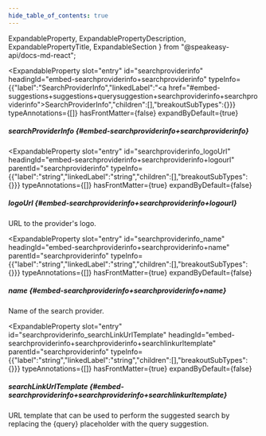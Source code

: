 ```yaml
---
hide_table_of_contents: true
---
```

  ExpandableProperty,
  ExpandablePropertyDescription,
  ExpandablePropertyTitle,
  ExpandableSection
} from "@speakeasy-api/docs-md-react";

<ExpandableSection>

<ExpandableProperty
  slot="entry"
  id="searchproviderinfo"
  headingId="embed-searchproviderinfo+searchproviderinfo"
  typeInfo={{"label":"SearchProviderInfo","linkedLabel":"<a href=\"#embed-suggestions+suggestions+querysuggestion+searchproviderinfo+searchproviderinfo\">SearchProviderInfo</a>","children":[],"breakoutSubTypes":{}}}
  typeAnnotations={[]}
  hasFrontMatter={false}
  expandByDefault={true}
>

<ExpandablePropertyTitle slot="title">

##### searchProviderInfo \{#embed-searchproviderinfo+searchproviderinfo\}

</ExpandablePropertyTitle>

</ExpandableProperty>

<ExpandableProperty
  slot="entry"
  id="searchproviderinfo_logoUrl"
  headingId="embed-searchproviderinfo+searchproviderinfo+logourl"
  parentId="searchproviderinfo"
  typeInfo={{"label":"string","linkedLabel":"string","children":[],"breakoutSubTypes":{}}}
  typeAnnotations={[]}
  hasFrontMatter={true}
  expandByDefault={false}
>

<ExpandablePropertyTitle slot="title">

##### logoUrl \{#embed-searchproviderinfo+searchproviderinfo+logourl\}

</ExpandablePropertyTitle>

<ExpandablePropertyDescription slot="description">

URL to the provider's logo.

</ExpandablePropertyDescription>

</ExpandableProperty>

<ExpandableProperty
  slot="entry"
  id="searchproviderinfo_name"
  headingId="embed-searchproviderinfo+searchproviderinfo+name"
  parentId="searchproviderinfo"
  typeInfo={{"label":"string","linkedLabel":"string","children":[],"breakoutSubTypes":{}}}
  typeAnnotations={[]}
  hasFrontMatter={true}
  expandByDefault={false}
>

<ExpandablePropertyTitle slot="title">

##### name \{#embed-searchproviderinfo+searchproviderinfo+name\}

</ExpandablePropertyTitle>

<ExpandablePropertyDescription slot="description">

Name of the search provider.

</ExpandablePropertyDescription>

</ExpandableProperty>

<ExpandableProperty
  slot="entry"
  id="searchproviderinfo_searchLinkUrlTemplate"
  headingId="embed-searchproviderinfo+searchproviderinfo+searchlinkurltemplate"
  parentId="searchproviderinfo"
  typeInfo={{"label":"string","linkedLabel":"string","children":[],"breakoutSubTypes":{}}}
  typeAnnotations={[]}
  hasFrontMatter={true}
  expandByDefault={false}
>

<ExpandablePropertyTitle slot="title">

##### searchLinkUrlTemplate \{#embed-searchproviderinfo+searchproviderinfo+searchlinkurltemplate\}

</ExpandablePropertyTitle>

<ExpandablePropertyDescription slot="description">

URL template that can be used to perform the suggested search by replacing the \{query\} placeholder with the query suggestion.

</ExpandablePropertyDescription>

</ExpandableProperty>

</ExpandableSection>